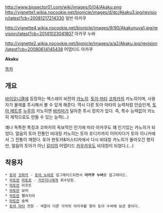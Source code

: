 http://www.biosector01.com/wiki/images/0/04/Akaku.png
http://vignette1.wikia.nocookie.net/bionicle/images/d/dc/Akaku3.jpg/revision/latest?cb=20081217214330
일반 아카쿠

http://vignette4.wikia.nocookie.net/bionicle/images/9/90/Akakunuva1.jpg/revision/latest?cb=20141023041807
아카쿠 누바

http://vignette2.wikia.nocookie.net/bionicle/images/a/a2/Akaku.jpg/revision/latest?cb=20080614145438
어뎁티드 아카쿠

'''Akaku'''

[[목차]]
== 개요 ==
[[바이오니클]]에 등장하는 엑스레이 비전의 [[카노히]]. [[토아 마타]] [[코파카]]의 카노히이며, 사용자가 물체를 투시해서 볼 수 있게 해준다. 역시 다른 토아 마타의 능력처럼 안습인게, [[토아 메트루]] [[누주]]의 카노히엔 [[바카마]]가 달아준 투시 장치가 있다. 즉, 특수 능력없이 카노히 제작으로도 만들 수 있는 능력(...)

꽤나 독특한 특징과 코파카의 독보적인 인기에 따라 아카쿠도 꽤 인기있는 카노히가 되었다. 얼음의 토아 전통인 비대칭 카노히는 토아 호디카까지 이어지다가 토아 이니카에서 그 전통이 깨졌다. 토아 판토카&미스티카에서 다시 비대칭 카노히가 돌아오긴 했지만, 얼음의 토아가 아닌 [[갈리(바이오니클)|갈리]]의 어뎁티드 [[카우카우]]도 비대칭이 되었다.(...)

== 착용자 ==
 * [[토아(바이오니클)|토아]] [[코파카]] - [[토아 누바]]로 업그레이드되면서 '''아카쿠 누바'''로 업그레이드.
 * [[마토란]] [[마토로]] - [[카르자니]]에게 회수당함.
 * [[마토란]] 아프트
 * [[마토란]] 보어
 * [[마토란]] 펠라지아
 * [[마토란]] 솔렉
 * [[토아 마타]] 전원 - 색깔이 다른 각각의 아카쿠를 찾아 토아 수바에 보관 중이다.
